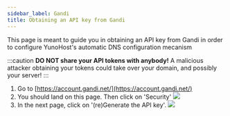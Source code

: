 ```yaml
---
sidebar_label: Gandi
title: Obtaining an API key from Gandi
---
```


This page is meant to guide you in obtaining an API key from Gandi in order to configure YunoHost's automatic DNS configuration mecanism

:::caution
**DO NOT share your API tokens with anybody!** A malicious attacker obtaining your tokens could take over your domain, and possibly your server!
:::

1. Go to [https://account.gandi.net/](https://account.gandi.net/)
2. You should land on this page. Then click on 'Security'
  ![](/img/providers/registrar_api_gandi_1.png)
3. In the next page, click on '(re)Generate the API key'.
  ![](/img/providers/registrar_api_gandi_2.png)
